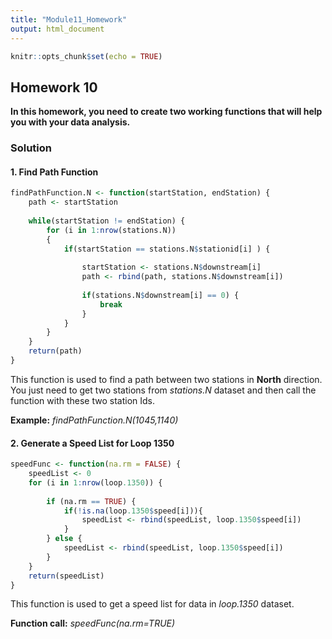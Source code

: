 ```yaml
---
title: "Module11_Homework"
output: html_document
---
```


```r
knitr::opts_chunk$set(echo = TRUE)
```

## Homework 10

**In this homework, you need to create two working functions that will help you with your data analysis.**  

### Solution

#### 1. Find Path Function

```r
findPathFunction.N <- function(startStation, endStation) {
    path <- startStation
    
    while(startStation != endStation) {
        for (i in 1:nrow(stations.N))
        {
            if(startStation == stations.N$stationid[i] ) {
                
                startStation <- stations.N$downstream[i]
                path <- rbind(path, stations.N$downstream[i])
                
                if(stations.N$downstream[i] == 0) {	
                	break	
                } 
            } 
        } 
    }			
    return(path)
}
```

 This function is used to find a path between two stations in __North__ direction.\  
 You just need to get two stations from _stations.N_ dataset and then call the function with these two station Ids. 
 
 **Example:**  _findPathFunction.N(1045,1140)_  
 
 
 

#### 2. Generate a Speed List for Loop 1350
```r
speedFunc <- function(na.rm = FALSE) {
	speedList <- 0
	for (i in 1:nrow(loop.1350)) {
		
		if (na.rm == TRUE) {
			if(!is.na(loop.1350$speed[i])){
				speedList <- rbind(speedList, loop.1350$speed[i])
			}
		} else {
			speedList <- rbind(speedList, loop.1350$speed[i])
		}	
	}
	return(speedList)
}

```


 This function is used to get a speed list for data in _loop.1350_ dataset.  
 
 **Function call:**  _speedFunc(na.rm=TRUE)_  

